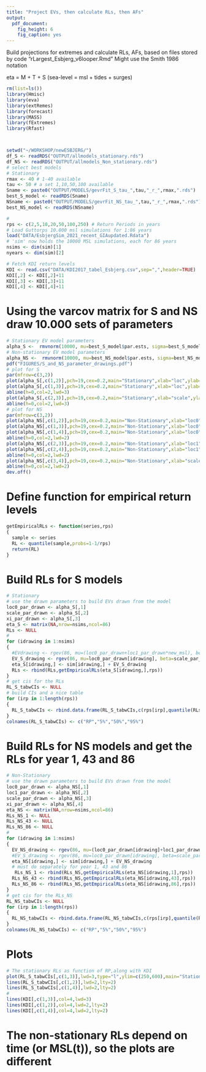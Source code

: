 ```yaml
---
title: "Project EVs, then calculate RLs, then AFs"
output: 
  pdf_document: 
    fig_height: 6
    fig_caption: yes
---
```


Build projections for extremes and calculate RLs, AFs, based on files stored by code "rLargest_Esbjerg_v6looper.Rmd"
Might use the Smith 1986 notation

eta = M + T + S (sea-level = msl + tides + surges)

```r
rm(list=ls())
library(Hmisc)
library(eva)
library(extRemes)
library(forecast)
library(MASS)
library(fExtremes)
library(Rfast)



setwd("~/WORKSHOP/newESBJERG/")
df_S <- readRDS("OUTPUT/allmodels_stationary.rds")
df_NS <- readRDS("OUTPUT/allmodels_Non_stationary.rds")
# select best models
# Stationary
rmax <- 40 # 1-40 available
tau <- 50 # a set 1,10,50,100 available
Sname <- paste0("OUTPUT/MODELS/gevrFit_S_tau_",tau,"_r_",rmax,".rds")
best_S_model <- readRDS(Sname)
NSname <- paste0("OUTPUT/MODELS/gevrFit_NS_tau_",tau,"_r_",rmax,".rds")
best_NS_model <- readRDS(NSname)

#
rps <- c(2,5,10,20,50,100,250) # Return Periods in years
# Load Guttorps 10.000 msl simulations for 1:86 years
load("DATA/EsbjergSim_2021_recent_GIAupdated.Rdata")
# 'sim' now holds the 10000 MSL simulations, each for 86 years
nsims <- dim(sim)[1]
nyears <- dim(sim)[2]

# Fetch KDI return levels
KDI <- read.csv("DATA/KDI2017_tabel_Esbjerg.csv",sep=",",header=TRUE)
KDI[,2] <- KDI[,2]+11
KDI[,3] <- KDI[,3]+11
KDI[,4] <- KDI[,4]+11

```
# Using the varcov matrix for S and NS draw 10.000 sets of parameters
```r
# Stationary EV model parameters
alpha_S <-  rmvnorm(10000, mu=best_S_model$par.ests, sigma=best_S_model$varcov)
# Non-stationary EV model parameters
alpha_NS <-  rmvnorm(10000, mu=best_NS_model$par.ests, sigma=best_NS_model$varcov)
pdf("FIGURES/S_and_NS_parameter_drawings.pdf")
# plot for S
par(mfrow=c(3,2))
plot(alpha_S[,c(1,2)],pch=19,cex=0.2,main="Stationary",xlab="loc",ylab="scale")
plot(alpha_S[,c(1,3)],pch=19,cex=0.2,main="Stationary",xlab="loc",ylab="shape")
abline(h=0,col=2,lwd=3)
plot(alpha_S[,c(2,3)],pch=19,cex=0.2,main="Stationary",xlab="scale",ylab="shape")
abline(h=0,col=2,lwd=3)
# plot for NS
par(mfrow=c(3,2))
plot(alpha_NS[,c(1,2)],pch=19,cex=0.2,main="Non-Stationary",xlab="loc0",ylab="loc1")
plot(alpha_NS[,c(1,3)],pch=19,cex=0.2,main="Non-Stationary",xlab="loc0",ylab="scale")
plot(alpha_NS[,c(1,4)],pch=19,cex=0.2,main="Non-Stationary",xlab="loc0",ylab="shape")
abline(h=0,col=2,lwd=2)
plot(alpha_NS[,c(2,3)],pch=19,cex=0.2,main="Non-Stationary",xlab="loc1",ylab="scale")
plot(alpha_NS[,c(2,4)],pch=19,cex=0.2,main="Non-Stationary",xlab="loc1",ylab="shape")
abline(h=0,col=2,lwd=2)
plot(alpha_NS[,c(3,4)],pch=19,cex=0.2,main="Non-Stationary",xlab="scale",ylab="shape")
abline(h=0,col=2,lwd=2)
dev.off()
```

# Define function for empirical return levels 
```r
getEmpiricalRLs <- function(series,rps)
{
  sample <- series
  RL <- quantile(sample,probs=1-1/rps)
  return(RL)
}
```


# Build RLs for S models
```r
# Stationary
# use the drawn parameters to build EVs drawn from the model
loc0_par_drawn <- alpha_S[,1]
scale_par_drawn <- alpha_S[,2]
xi_par_drawn <- alpha_S[,3]
eta_S <- matrix(NA,nrow=nsims,ncol=86)
RLs <- NULL
#
for (idrawing in 1:nsims)
{
  #EVdrawing <- rgev(86, mu=(loc0_par_drawn+loc1_par_drawn*new_msl), beta=scale_par_drawn, xi = xi_par_drawn)
  EV_S_drawing <- rgev(86, mu=loc0_par_drawn[idrawing], beta=scale_par_drawn[idrawing], xi = xi_par_drawn[idrawing])
  eta_S[idrawing,] <- sim[idrawing,] + EV_S_drawing
  RLs <- rbind(RLs,getEmpiricalRLs(eta_S[idrawing,],rps))
}
# get cis for the RLs
RL_S_tabwCIs <- NULL
# build CIs and a nice table
for (irp in 1:length(rps))
{
  RL_S_tabwCIs <- rbind.data.frame(RL_S_tabwCIs,c(rps[irp],quantile(RLs[,irp],probs=c(0.05,0.5,0.95))))
}
colnames(RL_S_tabwCIs) <- c("RP","5%","50%","95%")

```

# Build RLs for NS models and get the RLs for year 1, 43 and 86 
```r
# Non-Stationary
# use the drawn parameters to build EVs drawn from the model
loc0_par_drawn <- alpha_NS[,1]
loc1_par_drawn <- alpha_NS[,2]
scale_par_drawn <- alpha_NS[,3]
xi_par_drawn <- alpha_NS[,4]
eta_NS <- matrix(NA,nrow=nsims,ncol=86)
RLs_NS_1 <- NULL
RLs_NS_43 <- NULL
RLs_NS_86 <- NULL
#
for (idrawing in 1:nsims)
{
  EV_NS_drawing <- rgev(86, mu=(loc0_par_drawn[idrawing]+loc1_par_drawn[idrawing]*sim[idrawing,]), beta=scale_par_drawn[idrawing], xi = xi_par_drawn[idrawing])
  #EV_S_drawing <- rgev(86, mu=loc0_par_drawn[idrawing], beta=scale_par_drawn[idrawing], xi = xi_par_drawn[idrawing])
  eta_NS[idrawing,] <- sim[idrawing,] + EV_NS_drawing
  # must do separately for year 1, 43 and 86
   RLs_NS_1 <- rbind(RLs_NS,getEmpiricalRLs(eta_NS[idrawing,1],rps))
  RLs_NS_43 <- rbind(RLs_NS,getEmpiricalRLs(eta_NS[idrawing,43],rps))
  RLs_NS_86 <- rbind(RLs_NS,getEmpiricalRLs(eta_NS[idrawing,86],rps))
}
# get cis for the RLs_NS
RL_NS_tabwCIs <- NULL
for (irp in 1:length(rps))
{
  RL_NS_tabwCIs <- rbind.data.frame(RL_NS_tabwCIs,c(rps[irp],quantile(RLs_NS[,irp],probs=c(0.05,0.5,0.95))))
}
colnames(RL_NS_tabwCIs) <- c("RP","5%","50%","95%")

```

# Plots
```r
# The stationary RLs as function of RP,along with KDI
plot(RL_S_tabwCIs[,c(1,3)],lwd=3,type="l",ylim=c(250,600),main="Stationary",xlab="Return Period [y]",log="x",ylab="Return level [cm]")
lines(RL_S_tabwCIs[,c(1,2)],lwd=2,lty=2)
lines(RL_S_tabwCIs[,c(1,4)],lwd=2,lty=2)
#
lines(KDI[,c(1,3)],col=4,lwd=3)
lines(KDI[,c(1,2)],col=4,lwd=2,lty=2)
lines(KDI[,c(1,4)],col=4,lwd=2,lty=2)
```
# The non-stationary RLs depend on time (or MSL(t)), so the plots are different
```r

```




